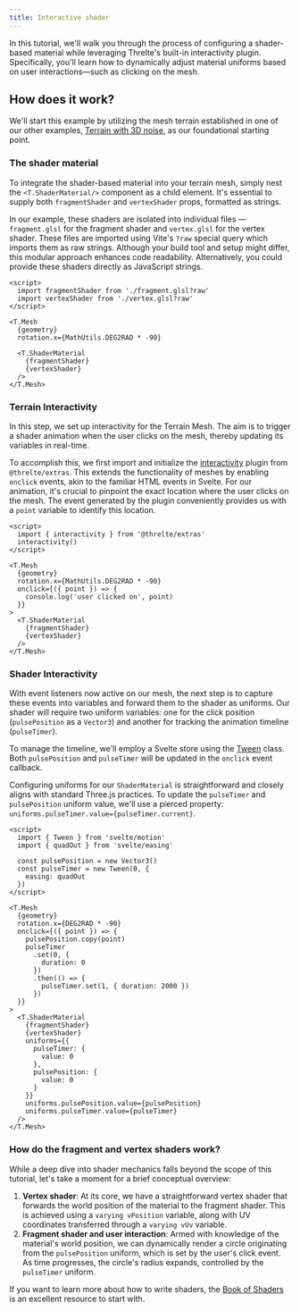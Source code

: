 ```yaml
---
title: Interactive shader
---
```


In this tutorial, we'll walk you through the process of configuring a shader-based material while leveraging Threlte's built-in interactivity plugin. Specifically, you'll learn how to dynamically adjust material uniforms based on user interactions—such as clicking on the mesh.

<Example path="shaders/interactiveShader" />

## How does it work?

We'll start this example by utilizing the mesh terrain established in one of our other examples, [Terrain with 3D noise](/docs/examples/geometry/terrain-with-3d-noise), as our foundational starting point.

### The shader material

To integrate the shader-based material into your terrain mesh, simply nest the `<T.ShaderMaterial/>` component as a child element. It's essential to supply both `fragmentShader` and `vertexShader` props, formatted as strings.

In our example, these shaders are isolated into individual files — `fragment.glsl` for the fragment shader and `vertex.glsl` for the vertex shader. These files are imported using Vite's `?raw` special query which imports them as raw strings. Although your build tool and setup might differ, this modular approach enhances code readability. Alternatively, you could provide these shaders directly as JavaScript strings.

```svelte title="Scene.svelte" {2-3}+ {10-13}+
<script>
  import fragmentShader from './fragment.glsl?raw'
  import vertexShader from './vertex.glsl?raw'
</script>

<T.Mesh
  {geometry}
  rotation.x={MathUtils.DEG2RAD * -90}

  <T.ShaderMaterial
    {fragmentShader}
    {vertexShader}
  />
</T.Mesh>
```

### Terrain Interactivity

In this step, we set up interactivity for the Terrain Mesh. The aim is to trigger a shader animation when the user clicks on the mesh, thereby updating its variables in real-time.

To accomplish this, we first import and initialize the [interactivity](/docs/reference/extras/interactivity) plugin from `@threlte/extras`. This extends the functionality of meshes by enabling `onclick` events, akin to the familiar HTML events in Svelte. For our animation, it's crucial to pinpoint the exact location where the user clicks on the mesh.
The event generated by the plugin conveniently provides us with a `point` variable to identify this location.

```svelte title="Scene.svelte" {2,3}+ {9-11}+
<script>
  import { interactivity } from '@threlte/extras'
  interactivity()
</script>

<T.Mesh
  {geometry}
  rotation.x={MathUtils.DEG2RAD * -90}
  onclick={({ point }) => {
    console.log('user clicked on', point)
  }}
>
  <T.ShaderMaterial
    {fragmentShader}
    {vertexShader}
  />
</T.Mesh>
```

### Shader Interactivity

With event listeners now active on our mesh, the next step is to capture these events into variables and forward them to the shader as uniforms.
Our shader will require two uniform variables: one for the click position (`pulsePosition` as a `Vector3`) and another for tracking the
animation timeline (`pulseTimer`).

To manage the timeline, we'll employ a Svelte store using the [Tween](https://svelte.dev/docs/svelte-motion#Tween) class.
Both `pulsePosition` and `pulseTimer` will be updated in the `onclick` event callback.

Configuring uniforms for our `ShaderMaterial` is straightforward and closely aligns with standard Three.js practices.
To update the `pulseTimer` and `pulsePosition` uniform value, we'll use a pierced property: `uniforms.pulseTimer.value={pulseTimer.current}`.

```svelte title="Scene.svelte" {2-8}+ {15-22}+ {28-37}+
<script>
  import { Tween } from 'svelte/motion'
  import { quadOut } from 'svelte/easing'

  const pulsePosition = new Vector3()
  const pulseTimer = new Tween(0, {
    easing: quadOut
  })
</script>

<T.Mesh
  {geometry}
  rotation.x={DEG2RAD * -90}
  onclick={({ point }) => {
    pulsePosition.copy(point)
    pulseTimer
      .set(0, {
        duration: 0
      })
      .then(() => {
        pulseTimer.set(1, { duration: 2000 })
      })
  }}
>
  <T.ShaderMaterial
    {fragmentShader}
    {vertexShader}
    uniforms={{
      pulseTimer: {
        value: 0
      },
      pulsePosition: {
        value: 0
      }
    }}
    uniforms.pulsePosition.value={pulsePosition}
    uniforms.pulseTimer.value={pulseTimer}
  />
</T.Mesh>
```

### How do the fragment and vertex shaders work?

While a deep dive into shader mechanics falls beyond the scope of this tutorial, let's take a moment for a brief conceptual overview:

1. **Vertex shader**: At its core, we have a straightforward vertex shader that forwards the world position of the material to the fragment shader. This is achieved using a `varying vPosition` variable, along with UV coordinates transferred through a `varying vUv` variable.
2. **Fragment shader and user interaction**: Armed with knowledge of the material's world position, we can dynamically render a circle originating from the `pulsePosition` uniform, which is set by the user's click event. As time progresses, the circle's radius expands, controlled by the `pulseTimer` uniform.

If you want to learn more about how to write shaders, the [Book of Shaders](https://thebookofshaders.com/) is an excellent resource to start with.
